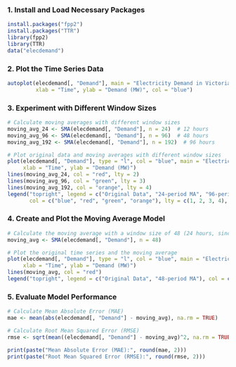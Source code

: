 ### 1. Install and Load Necessary Packages

``` r
install.packages("fpp2")
install.packages("TTR")
library(fpp2)
library(TTR)
data("elecdemand")
```

### 2. Plot the Time Series Data

``` r
autoplot(elecdemand[, "Demand"], main = "Electricity Demand in Victoria, Australia",
         xlab = "Time", ylab = "Demand (MW)", col = "blue")
```

### 3. Experiment with Different Window Sizes

``` r
# Calculate moving averages with different window sizes
moving_avg_24 <- SMA(elecdemand[, "Demand"], n = 24)  # 12 hours
moving_avg_96 <- SMA(elecdemand[, "Demand"], n = 96)  # 48 hours
moving_avg_192 <- SMA(elecdemand[, "Demand"], n = 192)  # 96 hours

# Plot original data and moving averages with different window sizes
plot(elecdemand[, "Demand"], type = "l", col = "blue", main = "Electricity Demand with Moving Averages",
     xlab = "Time", ylab = "Demand (MW)")
lines(moving_avg_24, col = "red", lty = 2)
lines(moving_avg_96, col = "green", lty = 3)
lines(moving_avg_192, col = "orange", lty = 4)
legend("topright", legend = c("Original Data", "24-period MA", "96-period MA", "192-period MA"),
       col = c("blue", "red", "green", "orange"), lty = c(1, 2, 3, 4), lwd = 2)
```

### 4. Create and Plot the Moving Average Model

``` r
# Calculate the moving average with a window size of 48 (24 hours, since data is half-hourly)
moving_avg <- SMA(elecdemand[, "Demand"], n = 48)

# Plot the original time series and the moving average
plot(elecdemand[, "Demand"], type = "l", col = "blue", main = "Electricity Demand with Moving Average",
     xlab = "Time", ylab = "Demand (MW)")
lines(moving_avg, col = "red")
legend("topright", legend = c("Original Data", "48-period MA"), col = c("blue", "red"), lty = 1, lwd = 2)
```

### 5. Evaluate Model Performance

``` r
# Calculate Mean Absolute Error (MAE)
mae <- mean(abs(elecdemand[, "Demand"] - moving_avg), na.rm = TRUE)

# Calculate Root Mean Squared Error (RMSE)
rmse <- sqrt(mean((elecdemand[, "Demand"] - moving_avg)^2, na.rm = TRUE))

print(paste("Mean Absolute Error (MAE):", round(mae, 2)))
print(paste("Root Mean Squared Error (RMSE):", round(rmse, 2)))
```
